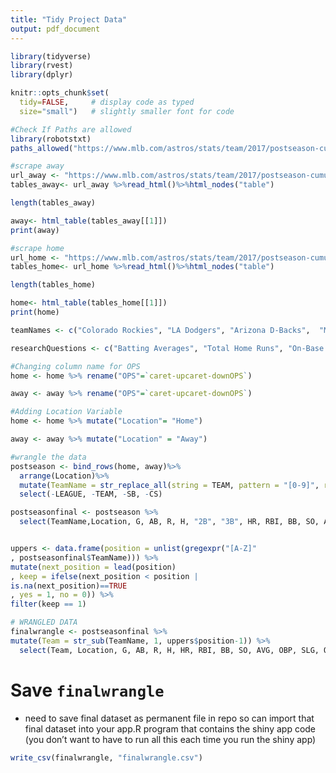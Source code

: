 ```yaml
---
title: "Tidy Project Data"
output: pdf_document
---
```


```r
library(tidyverse)
library(rvest)
library(dplyr)

knitr::opts_chunk$set(
  tidy=FALSE,     # display code as typed
  size="small")   # slightly smaller font for code
```



```r
#Check If Paths are allowed
library(robotstxt)
paths_allowed("https://www.mlb.com/astros/stats/team/2017/postseason-cumulative?split=a")
```


```r
#scrape away
url_away <- "https://www.mlb.com/astros/stats/team/2017/postseason-cumulative?split=a"
tables_away<- url_away %>%read_html()%>%html_nodes("table")

length(tables_away)

away<- html_table(tables_away[[1]])
print(away)
```
```r

#scrape home
url_home <- "https://www.mlb.com/astros/stats/team/2017/postseason-cumulative?split=h"
tables_home<- url_home %>%read_html()%>%html_nodes("table")

length(tables_home)

home<- html_table(tables_home[[1]])
print(home)

teamNames <- c("Colorado Rockies", "LA Dodgers", "Arizona D-Backs",  "Minnesota Twins", "Boston Red Sox", "Chicago Cubs", "New York Yankies", "Cleveland Indians", "Washington Nationals", "")

researchQuestions <- c("Batting Averages", "Total Home Runs", "On-Base Percentages")

```
```r
#Changing column name for OPS
home <- home %>% rename("OPS"=`caret-upcaret-downOPS`)

away <- away %>% rename("OPS"=`caret-upcaret-downOPS`)

```

```r
#Adding Location Variable
home <- home %>% mutate("Location"= "Home")

away <- away %>% mutate("Location" = "Away")
```

```r
#wrangle the data
postseason <- bind_rows(home, away)%>% 
  arrange(Location)%>%
  mutate(TeamName = str_replace_all(string = TEAM, pattern = "[0-9]", replacement=""))%>%
  select(-LEAGUE, -TEAM, -SB, -CS)

postseasonfinal <- postseason %>% 
  select(TeamName,Location, G, AB, R, H, "2B", "3B", HR, RBI, BB, SO, AVG, OBP, SLG, OPS)


uppers <- data.frame(position = unlist(gregexpr("[A-Z]"
, postseasonfinal$TeamName))) %>%
mutate(next_position = lead(position)
, keep = ifelse(next_position < position |
is.na(next_position)==TRUE
, yes = 1, no = 0)) %>%
filter(keep == 1)

# WRANGLED DATA 
finalwrangle <- postseasonfinal %>%
mutate(Team = str_sub(TeamName, 1, uppers$position-1)) %>%
  select(Team, Location, G, AB, R, H, HR, RBI, BB, SO, AVG, OBP, SLG, OPS)
```

# Save `finalwrangle`

- need to save final dataset as permanent file in repo so can import that final dataset into your app.R program that contains the shiny app code (you don't want to have to run all this each time you run the shiny app)

```r
write_csv(finalwrangle, "finalwrangle.csv")
```







